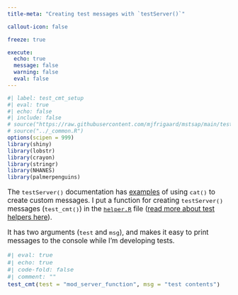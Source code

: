 ```yaml
---
title-meta: "Creating test messages with `testServer()`"

callout-icon: false

freeze: true

execute:
  echo: true
  message: false
  warning: false
  eval: false
---
```


```r
#| label: test_cmt_setup
#| eval: true 
#| echo: false 
#| include: false
# source("https://raw.githubusercontent.com/mjfrigaard/mstsap/main/tests/testthat/helper.R")
# source("../_common.R")
options(scipen = 999)
library(shiny)
library(lobstr)
library(crayon)
library(stringr)
library(NHANES)
library(palmerpenguins)
```

:::: {.callout-note collapse='false' title="Test comments with `testServer()`"}

::: {style='font-size: 1.10em;'}

The `testServer()` documentation has [examples](https://shiny.posit.co/r/articles/improve/server-function-testing/) of using `cat()` to create custom messages. I put a function for creating `testServer()` messages (`test_cmt()`) in the [`helper.R`](https://github.com/mjfrigaard/mstsap/blob/main/tests/testthat/helper.R) file ([read more about test helpers here](https://r-pkgs.org/testing-advanced.html)). 

It has two arguments (`test` and `msg`), and makes it easy to print messages to the console while I'm developing tests.

```r
#| eval: true 
#| echo: true
#| code-fold: false 
#| comment: ""
test_cmt(test = "mod_server_function", msg = "test contents")
```


:::

::::